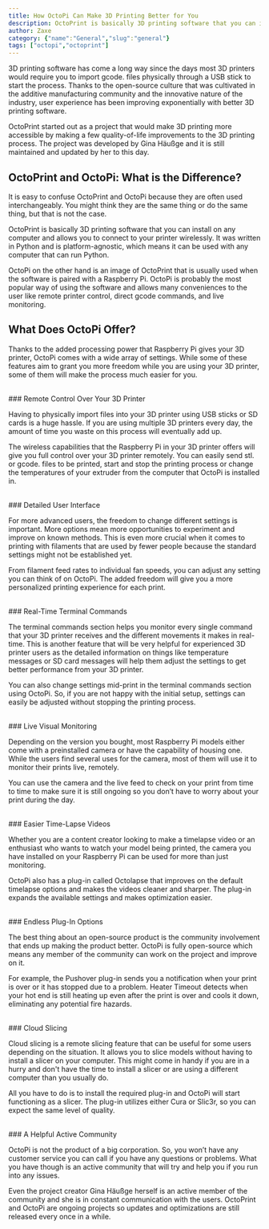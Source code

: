 ```yaml
---
title: How OctoPi Can Make 3D Printing Better for You
description: OctoPrint is basically 3D printing software that you can install on any computer and allows you to connect to your printer wirelessly.
author: Zaxe
category: {"name":"General","slug":"general"}
tags: ["octopi","octoprint"]
---
```


<Aligned>
3D printing software has come a long way since the days most 3D printers would require you to import gcode. files physically through a USB stick to start the process. Thanks to the open-source culture that was cultivated in the additive manufacturing community and the innovative nature of the industry, user experience has been improving exponentially with better 3D printing software. 

OctoPrint started out as a project that would make 3D printing more accessible by making a few quality-of-life improvements to the 3D printing process. The project was developed by Gina Häußge and it is still maintained and updated by her to this day. 

## OctoPrint and OctoPi: What is the Difference?

It is easy to confuse OctoPrint and OctoPi because they are often used interchangeably. You might think they are the same thing or do the same thing, but that is not the case. 

OctoPrint is basically 3D printing software that you can install on any computer and allows you to connect to your printer wirelessly. It was written in Python and is platform-agnostic, which means it can be used with any computer that can run Python.

OctoPi on the other hand is an image of OctoPrint that is usually used when the software is paired with a Raspberry Pi. OctoPi is probably the most popular way of using the software and allows many conveniences to the user like remote printer control, direct gcode commands, and live monitoring.

## What Does OctoPi Offer?

Thanks to the added processing power that Raspberry Pi gives your 3D printer, OctoPi comes with a wide array of settings. While some of these features aim to grant you more freedom while you are using your 3D printer, some of them will make the process much easier for you.

<br/>
### Remote Control Over Your 3D Printer

Having to physically import files into your 3D printer using USB sticks or SD cards is a huge hassle. If you are using multiple 3D printers every day, the amount of time you waste on this process will eventually add up.  

The wireless capabilities that the Raspberry Pi in your 3D printer offers will give you full control over your 3D printer remotely. You can easily send stl. or gcode. files to be printed, start and stop the printing process or change the temperatures of your extruder from the computer that OctoPi is installed in.

<br/>
### Detailed User Interface

For more advanced users, the freedom to change different settings is important. More options mean more opportunities to experiment and improve on known methods. This is even more crucial when it comes to printing with filaments that are used by fewer people because the standard settings might not be established yet. 

From filament feed rates to individual fan speeds, you can adjust any setting you can think of on OctoPi. The added freedom will give you a more personalized printing experience for each print. 

<br/>
### Real-Time Terminal Commands

The terminal commands section helps you monitor every single command that your 3D printer receives and the different movements it makes in real-time. This is another feature that will be very helpful for experienced 3D printer users as the detailed information on things like temperature messages or SD card messages will help them adjust the settings to get better performance from your 3D printer. 

You can also change settings mid-print in the terminal commands section using OctoPi. So, if you are not happy with the initial setup, settings can easily be adjusted without stopping the printing process.

<br/>
### Live Visual Monitoring

Depending on the version you bought, most Raspberry Pi models either come with a preinstalled camera or have the capability of housing one. While the users find several uses for the camera, most of them will use it to monitor their prints live, remotely. 

You can use the camera and the live feed to check on your print from time to time to make sure it is still ongoing so you don’t have to worry about your print during the day. 

<br/>
### Easier Time-Lapse Videos

Whether you are a content creator looking to make a timelapse video or an enthusiast who wants to watch your model being printed, the camera you have installed on your Raspberry Pi can be used for more than just monitoring.

OctoPi also has a plug-in called Octolapse that improves on the default timelapse options and makes the videos cleaner and sharper. The plug-in expands the available settings and makes optimization easier.

<br/>
### Endless Plug-In Options 

The best thing about an open-source product is the community involvement that ends up making the product better. OctoPi is fully open-source which means any member of the community can work on the project and improve on it. 

For example, the Pushover plug-in sends you a notification when your print is over or it has stopped due to a problem. Heater Timeout detects when your hot end is still heating up even after the print is over and cools it down, eliminating any potential fire hazards.

<br/>
### Cloud Slicing 

Cloud slicing is a remote slicing feature that can be useful for some users depending on the situation. It allows you to slice models without having to install a slicer on your computer. This might come in handy if you are in a hurry and don't have the time to install a slicer or are using a different computer than you usually do. 

All you have to do is to install the required plug-in and OctoPi will start functioning as a slicer. The plug-in utilizes either Cura or Slic3r, so you can expect the same level of quality. 

<br/>
### A Helpful Active Community 

OctoPi is not the product of a big corporation. So, you won’t have any customer service you can call if you have any questions or problems. What you have though is an active community that will try and help you if you run into any issues. 

Even the project creator Gina Häußge herself is an active member of the community and she is in constant communication with the users. OctoPrint and OctoPi are ongoing projects so updates and optimizations are still released every once in a while. 
</Aligned>